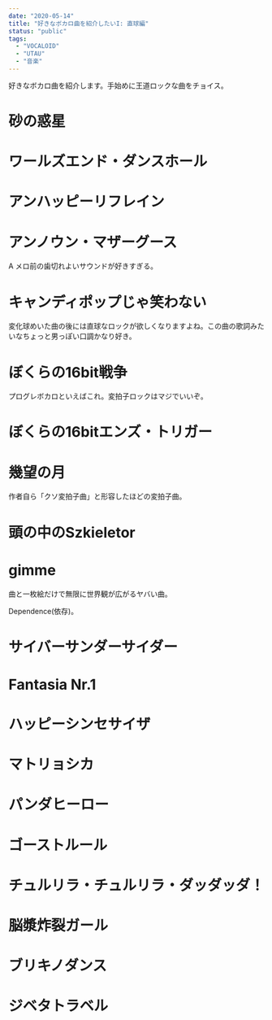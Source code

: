 ```yaml
---
date: "2020-05-14"
title: "好きなボカロ曲を紹介したいI: 直球編"
status: "public"
tags: 
  - "VOCALOID"
  - "UTAU"
  - "音楽"
---
```



好きなボカロ曲を紹介します。手始めに王道ロックな曲をチョイス。

# 砂の惑星

<EmbeddedNiconicoPlayer src="sm31606995" from="51.29" />

# ワールズエンド・ダンスホール

<EmbeddedNiconicoPlayer src="sm10759623" from="87" />

# アンハッピーリフレイン

<EmbeddedNiconicoPlayer src="sm14330479" from="76" />

# アンノウン・マザーグース

<EmbeddedNiconicoPlayer src="sm31791630" />

A メロ前の歯切れよいサウンドが好きすぎる。

# キャンディポップじゃ笑わない

<EmbeddedNiconicoPlayer src="sm35317301" from="48.25" />

変化球めいた曲の後には直球なロックが欲しくなりますよね。この曲の歌詞みたいなちょっと男っぽい口調かなり好き。

# ぼくらの16bit戦争

<EmbeddedNiconicoPlayer src="sm7610111" />

プログレボカロといえばこれ。変拍子ロックはマジでいいぞ。

# ぼくらの16bitエンズ・トリガー

<EmbeddedNiconicoPlayer src="sm29960961" />

# 幾望の月

<EmbeddedNiconicoPlayer src="sm33897675" from="57" />

作者自ら「クソ変拍子曲」と形容したほどの変拍子曲。

# 頭の中のSzkieletor

<EmbeddedNiconicoPlayer src="sm14518246" from="40.3" />

# gimme

<EmbeddedNiconicoPlayer src="sm20136061" />

曲と一枚絵だけで無限に世界観が広がるヤバい曲。



Dependence(依存)。


# サイバーサンダーサイダー

<EmbeddedNiconicoPlayer src="sm15440067" from="" />

# Fantasia Nr.1

<EmbeddedNiconicoPlayer src="sm7055618" from="" />

# ハッピーシンセサイザ

<EmbeddedNiconicoPlayer src="sm12825985" from="" />

# マトリョシカ

<EmbeddedNiconicoPlayer src="sm11809611" from="" />

# パンダヒーロー

<EmbeddedNiconicoPlayer src="sm13386216" from="" />

# ゴーストルール

<EmbeddedNiconicoPlayer src="sm27965309" from="" />



# チュルリラ・チュルリラ・ダッダッダ！

<EmbeddedNiconicoPlayer src="sm28276238" from="" />

# 脳漿炸裂ガール

<EmbeddedNiconicoPlayer src="sm19133907" from="" />

# ブリキノダンス

<EmbeddedNiconicoPlayer src="sm20296308" from="" />

# ジベタトラベル

<EmbeddedNiconicoPlayer src="sm18800075" from="" />
